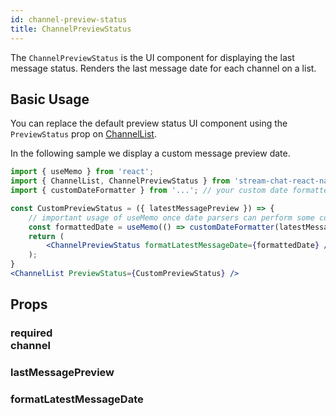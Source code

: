 ```yaml
---
id: channel-preview-status
title: ChannelPreviewStatus
---
```



The `ChannelPreviewStatus` is the UI component for displaying the last message status. Renders the last message date for each channel on a list.

## Basic Usage

You can replace the default preview status UI component using the `PreviewStatus` prop on [ChannelList](../core-components/channel_list.mdx#preview).
<!-- Added the following phrase so users can search for "custom message date" and find this component once it defaults to rendering the last message date  -->
In the following sample we display a custom message preview date. 

<!-- Added the comment about useMemo because one of our sample projects had a perf problem related to this exact case  -->
```jsx
import { useMemo } from 'react';
import { ChannelList, ChannelPreviewStatus } from 'stream-chat-react-native';
import { customDateFormatter } from '...'; // your custom date formatter

const CustomPreviewStatus = ({ latestMessagePreview }) => {
    // important usage of useMemo once date parsers can perform some computation when re-rendering.
    const formattedDate = useMemo(() => customDateFormatter(latestMessagePreview), [latestMessagePreview]);
    return (
        <ChannelPreviewStatus formatLatestMessageDate={formattedDate} />
    );
}
<ChannelList PreviewStatus={CustomPreviewStatus} />
```

## Props

### <div class="label required">required</div> **channel**

<Channel/>

### lastMessagePreview

<LastMessagePreview/>

### formatLatestMessageDate

<FormatLatestMessageDate/>